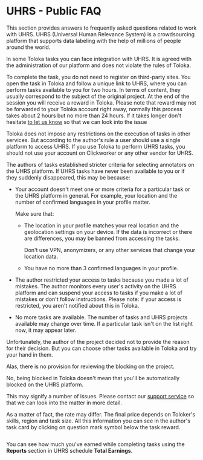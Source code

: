 # UHRS - Public FAQ

This section provides answers to frequently asked questions related to work with UHRS. UHRS (Universal Human Relevance System) is a crowdsourcing platform that supports data labeling with the help of millions of people around the world.

<Cut title="How are tasks from UHRS structured? Will there be any problems in Toloka due to the fact that I am switching to another platform?">

In some Toloka tasks you can face integration with UHRS. It is agreed with the administration of our platform and does not violate the rules of Toloka.

To complete the task, you do not need to register on third-party sites. You open the task in Toloka and follow a unique link to UHRS, where you can perform tasks available to you for two hours. In terms of content, they usually correspond to the subject of the original project. At the end of the session you will receive a reward in Toloka. Please note that reward may not be forwarded to your Toloka account right away, normally this process takes about 2 hours but no more than 24 hours. If it takes longer don't hesitate [to let us know](../troubleshooting/support#contact) so that we can look into the issue

</Cut>

<Cut title="Is it possible to perform UHRS tasks in Toloka and under another vendor at the same time?">

Toloka does not impose any restrictions on the execution of tasks in other services. But according to the author's rule a user should use a single platform to access UHRS. If you use Toloka to perform UHRS tasks, you should not use your account on Clickworker or any other vendor for UHRS.

</Cut>

<Cut title="Why don't I see any tasks on UHRS?">

The authors of tasks established stricter criteria for selecting annotators on the UHRS platform. If UHRS tasks have never been available to you or if they suddenly disappeared, this may be because:

- Your account doesn't meet one or more criteria for a particular task or the UHRS platform in general. For example, your location and the number of confirmed languages in your profile matter.

    Make sure that:

    - The location in your profile matches your real location and the geolocation settings on your device. If the data is incorrect or there are differences, you may be banned from accessing the tasks.

      Don't use VPN, anonymizers, or any other services that change your location data.

    - You have no more than 3 confirmed languages in your profile.

- The author restricted your access to tasks because you made a lot of mistakes. The author monitors every user's activity on the UHRS platform and can suspend your access to tasks if you make a lot of mistakes or don't follow instructions. Please note: if your access is restricted, you aren't notified about this in Toloka.

- No more tasks are available. The number of tasks and UHRS projects available may change over time. If a particular task isn't on the list right now, it may appear later.

</Cut>

<Cut title="I was blocked on UHRS, why?">

Unfortunately, the author of the project decided not to provide the reason for their decision. Вut you can choose other tasks available in Toloka and try your hand in them.

</Cut>

<Cut title="Is it possible to revise the blocking on UHRS? I did everything correctly!">

Alas, there is no provision for reviewing the blocking on the project.

</Cut>

<Cut title="I was blocked in Toloka. Will it affect UHRS?">

No, being blocked in Toloka doesn't mean that you'll be automatically blocked on the UHRS platform.

</Cut>

<Cut title="I followed the link, and I have a white screen with an `Error` message. Is something broken?">

This may signify a number of issues. Please contact our [support service](../troubleshooting/support#contact) so that we can look into the matter in more detail.

</Cut>

<Cut title="My tasks are different in cost from my friend's tasks.">

As a matter of fact, the rate may differ. The final price depends on Toloker's skills, region and task size. All this information you can see in the author's task card by clicking on question mark symbol below the task reward.

<Image withBackground imageId="1676448831879" alt="" />

</Cut>

<Cut title="How can I see the amount earned while completing the task?">

You can see how much you've earned while completing tasks using the **Reports** section in UHRS schedule **Total Earnings**.

</Cut>

